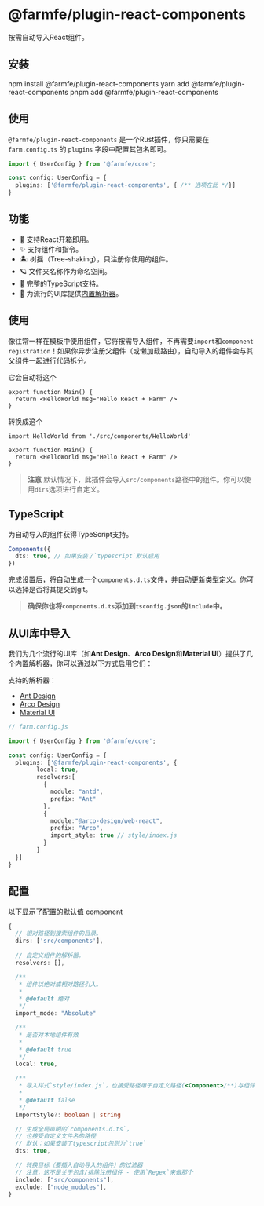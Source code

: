 
# @farmfe/plugin-react-components

按需自动导入React组件。

## 安装

<Tabs>
  <TabItem value="npm" label="npm">
    <CodeBlock>npm install @farmfe/plugin-react-components</CodeBlock>
  </TabItem>
  <TabItem value="yarn" label="yarn">
    <CodeBlock>yarn add @farmfe/plugin-react-components</CodeBlock>
  </TabItem>
  <TabItem value="pnpm" label="pnpm">
    <CodeBlock>pnpm add @farmfe/plugin-react-components</CodeBlock>
  </TabItem>
</Tabs>

## 使用
`@farmfe/plugin-react-components` 是一个Rust插件，你只需要在 `farm.config.ts` 的 `plugins` 字段中配置其包名即可。
```ts {4}
import { UserConfig } from '@farmfe/core';

const config: UserConfig = {
  plugins: ['@farmfe/plugin-react-components', { /** 选项在此 */}]
}
```

## 功能

- 💚 支持React开箱即用。
- ✨ 支持组件和指令。
- 🏝 树摇（Tree-shaking），只注册你使用的组件。
- 🪐 文件夹名称作为命名空间。
- 🦾 完整的TypeScript支持。
- 🌈 为流行的UI库提供[内置解析器](#从UI库中导入)。

## 使用

像往常一样在模板中使用组件，它将按需导入组件，不再需要`import`和`component registration`！如果你异步注册父组件（或懒加载路由），自动导入的组件会与其父组件一起进行代码拆分。

它会自动将这个

```tsx
export function Main() {
  return <HelloWorld msg="Hello React + Farm" />
}
```

转换成这个

```tsx
import HelloWorld from './src/components/HelloWorld'

export function Main() {
  return <HelloWorld msg="Hello React + Farm" />
}
```

> **注意**
> 默认情况下，此插件会导入`src/components`路径中的组件。你可以使用`dirs`选项进行自定义。

## TypeScript

为自动导入的组件获得TypeScript支持。

```ts
Components({
  dts: true, // 如果安装了`typescript`默认启用
})
```

完成设置后，将自动生成一个`components.d.ts`文件，并自动更新类型定义。你可以选择是否将其提交到git。

> **确保你也将`components.d.ts`添加到`tsconfig.json`的`include`中。**

## 从UI库中导入

我们为几个流行的UI库（如**Ant Design**、**Arco Design**和**Material UI**）提供了几个内置解析器，你可以通过以下方式启用它们：

支持的解析器：

- [Ant Design](https://ant.design/)
- [Arco Design](https://arco.design/react/docs/start)
- [Material UI](https://mui.com/)

```ts
// farm.config.js

import { UserConfig } from '@farmfe/core';

const config: UserConfig = {
  plugins: ['@farmfe/plugin-react-components', {
        local: true,
        resolvers:[
          {
            module: "antd",
            prefix: "Ant"
          },
          {
            module:"@arco-design/web-react",
            prefix: "Arco",
            import_style: true // style/index.js
          }
        ]
  }]
}
```

## 配置

以下显示了配置的默认值
<strike>component</strike>
```ts
{
  // 相对路径到搜索组件的目录。
  dirs: ['src/components'],
  
  // 自定义组件的解析器。
  resolvers: [],

  /**
   * 组件以绝对或相对路径引入。
   *
   * @default 绝对
   */
  import_mode: "Absolute"

  /**
   * 是否对本地组件有效
   *
   * @default true
   */
  local: true,

  /**
   * 导入样式`style/index.js`，也接受路径用于自定义路径(<Component>/**)与组件
   *
   * @default false
   */
  importStyle?: boolean | string 

  // 生成全局声明的`components.d.ts`，
  // 也接受自定义文件名的路径
  // 默认：如果安装了typescript包则为`true`
  dts: true,

  // 转换目标（要插入自动导入的组件）的过滤器
  // 注意，这不是关于包含/排除注册组件 - 使用`Regex`来做那个
  include: ["src/components"],
  exclude: ["node_modules"],
}
```
